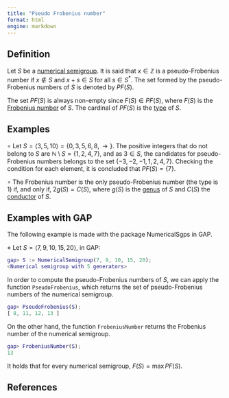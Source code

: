 ```yaml
---
title: "Pseudo Frobenius number"
format: html
engine: markdown
---
```


## Definition

Let $S$ be a [numerical semigroup](Numerical-semigroup.qmd). It is said that $x \in \mathbb{Z}$ is a pseudo-Frobenius number if $x \not \in S$ and $x + s \in S$ for all $s \in S^*$. The set formed by the pseudo-Frobenius numbers of $S$ is denoted by $PF(S)$.

The set $PF(S)$ is always non-empty since $F(S) \in PF(S)$, where $F(S)$ is the [Frobenius number](Frobenius-number.qmd) of $S$. The cardinal of $PF(S)$ is the [type](Type.qmd) of $S$.

## Examples

$\circ$ Let $S = \langle 3, 5, 10 \rangle = \{0, 3, 5, 6, 8, \rightarrow \}$. The positive integers that do not belong to $S$ are $\mathbb{N} \setminus S = \{1, 2, 4, 7\}$, and as $3 \in S$, the candidates for pseudo-Frobenius numbers belongs to the set $\{-3, -2, -1, 1, 2, 4, 7 \}$. Checking the condition for each element, it is concluded that $PF(S) = \{7\}$.

$\circ$ The Frobenius number is the only pseudo-Frobenius number (the type is $1$) if, and only if, $2g(S) = C(S)$, where $g(S)$ is the [genus](Genus.qmd) of $S$ and $C(S)$ the [conductor](Conductor.qmd) of $S$.

## Examples with GAP

The following example is made with the package NumericalSgps in GAP.

$\diamond$ Let $S = \langle 7, 9, 10, 15, 20 \rangle$, in GAP:

``` gap
gap> S := NumericalSemigroup(7, 9, 10, 15, 20);
<Numerical semigroup with 5 generators>
```

In order to compute the pseudo-Frobenius numbers of $S$, we can apply the function `PseudoFrobenius`, which returns the set of pseudo-Frobenius numbers of the numerical semigroup.

``` gap
gap> PseudoFrobenius(S);
[ 8, 11, 12, 13 ]
```

On the other hand, the function `FrobeniusNumber` returns the Frobenius number of the numerical semigroup.

``` gap
gap> FrobeniusNumber(S); 
13
```

It holds that for every numerical semigroup, $F(S) = \max PF(S)$.

## References

